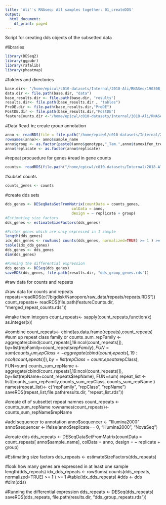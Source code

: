 ```yaml
---
title: 'Ali''s RNAseq: All samples together: 01_createDDS'
output:
  html_document:
    df_print: paged
---
```

Script for creating dds objects of the subsetted data

#libraries
```r
library(DESeq2)
library(ggpubr)
library(rafalib)
library(pheatmap)
```

#folders and directories
```r
base.dir<- "/home/epicwl/c010-datasets/Internal/2018-Ali/RNASeq/190308_odcf/all_data"
data.dir <- file.path(base.dir, "data")
base_results.dir <- file.path(base.dir, "results")
results.dir<- file.path(base_results.dir , "tables")
PreDE.dir <- file.path(base_results.dir,"PreDE")
PostDE.dir <- file.path(base_results.dir,"PostDE")
featureCounts.dir <-"/home/epicwl/c010-datasets/Internal/2018-Ali/RNASeq/190308_odcf/all_data/results/repeats/"

```
#Data Read-in; create group annotation
```r
anno <- readRDS(file = file.path("/home/epicwl/c010-datasets/Internal/2018-Ali/RNASeq/190308_odcf/all_data/data","anno.rds"))
rownames(anno)<- anno$sample_name
anno$group <- as.factor(paste0(anno$genotype,"_Tam.",anno$tamoxifen_treatment ,"_Irr.", anno$irradiation_treatment, "_Hdac.",anno$hdac_treatment))
anno$replicate <- as.factor(anno$replicate)
```
#repeat procuedure for genes
#read in gene counts
```r
counts<- readRDS(file.path("/home/epicwl/c010-datasets/Internal/2018-Ali/RNASeq/190308_odcf/all_data/data", "counts.rds"))
```
#subset counts
```r
counts_genes <- counts
```
#create dds sets
```r
dds_genes <- DESeqDataSetFromMatrix(countData = counts_genes, 
                              colData = anno, 
                              design = ~ replicate + group)
#Estimating size factors
dds_genes <- estimateSizeFactors(dds_genes)

#Filter genes which are only expressed in 1 sample
length(dds_genes)
idx_dds_genes <- rowSums( counts(dds_genes, normalized=TRUE) >= 1 ) >= 1
table(idx_dds_genes)
dds_genes <- dds_genes
dim(dds_genes)

#Running the differential expression 
dds_genes <- DESeq(dds_genes)
saveRDS(dds_genes, file.path(results.dir, "dds_group_genes.rds"))
```


#raw data for counts and repeats

#raw data for counts and repeats
repeats=readRDS(c("/bigdisk/Nanopore/raw_data/repeats/repeats.RDS"))
count_repeats<- readRDS(file.path(featureCounts.dir, "merged_repeat_counts.rds"))

#make them integers
count_repeats<- sapply(count_repeats,function(x) as.integer(x))

#combine 
count_repeats<- cbind(as.data.frame(repeats),count_repeats)
#sum up repeat class family or
counts_sum_repFamily <- aggregate(cbind(count_repeats[,19:ncol(count_repeats)]), by=list(repFamily=count_repeats$repFamily), FUN=sum)
counts_sum_repClass <- aggregate(cbind(count_repeats[,19:ncol(count_repeats)]), by=list(repClass=count_repeats$repClass), FUN=sum)
counts_sum_repName <- aggregate(cbind(count_repeats[,19:ncol(count_repeats)]), by=list(repName=count_repeats$repName), FUN=sum)
repeat_list <- list(counts_sum_repFamily,counts_sum_repClass, counts_sum_repName )
names(repeat_list)<-  c("repFamily", "repClass", "repName")
saveRDS(repeat_list,file.path(results.dir, "repeat_list.rds"))

#create df of subsettet repeat namnes
count_repeats <- counts_sum_repName
rownames(count_repeats)<- counts_sum_repName$repName

#add sequencer to annotation
anno$sequencer <- "Illumina2000"
anno$sequencer <- ifelse(anno$replicate== 0, "Illumina2000", "NovaSeq")

#create dds
dds_repeats <- DESeqDataSetFromMatrix(countData = count_repeats[ anno$sample_name], 
                              colData = anno, 
                              design = ~ replicate + group)

#Estimating size factors
dds_repeats <- estimateSizeFactors(dds_repeats)

#look how many genes are expressed in at least one sample
length(dds_repeats)
idx_dds_repeats <- rowSums( counts(dds_repeats, normalized=TRUE) >= 1 ) >= 1
#table(idx_dds_repeats)
#dds <- dds
#dim(dds)

#Running the differential expression 
dds_repeats <- DESeq(dds_repeats)
saveRDS(dds_repeats, file.path(results.dir, "dds_group_repeats.rds"))

